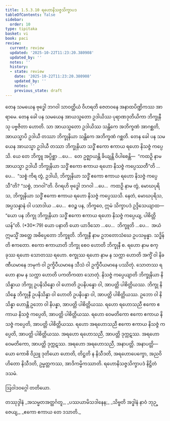 ```yaml
---
title: 1.5.3.10 ရဟောနိသဇ္ဇသိက္ခာပဒ
tableOfContents: false
sidebar:
  order: 10
type: tipitaka
basket: vi
book: paci
review:
  current: review
  updated: '2025-10-22T11:23:20.380908'
  updated_by: ''
  notes: ''
  history:
  - state: review
    date: '2025-10-22T11:23:20.380908'
    updated_by: ''
    notes: ''
    previous_state: draft
---
```



<ReviewStatus review={frontmatter.review} showDetails={true} />

<HypothesisAnnotation frontmatter={frontmatter} />

<DynamicBreadcrumb />

<Division number="198" book="paci" e="ch" v="2" p="93">

<Paragraph number="648" book="paci">
တေန သမယေန ဗုဒ္ဓေါ ဘဂဝါ သာဝတ္ထိယံ ဝိဟရတိ ဇေတဝနေ အနာထပိဏ္ဍိကဿ အာရာမေ. တေန ခေါ ပန သမယေန အာယသ္မတော ဥဒါယိဿ ပုရာဏဒုတိယိကာ ဘိက္ခုနီသု ပဗ္ဗဇိတာ ဟောတိ. သာ အာယသ္မတော ဥဒါယိဿ သန္တိကေ အဘိက္ခဏံ အာဂစ္ဆတိ, အာယသ္မာပိ ဥဒါယီ တဿာ ဘိက္ခုနိယာ သန္တိကေ အဘိက္ခဏံ ဂစ္ဆတိ. တေန ခေါ ပန သမယေန အာယသ္မာ ဥဒါယီ တဿာ ဘိက္ခုနိယာ သဒ္ဓိံ ဧကော ဧကာယ ရဟော နိသဇ္ဇံ ကပ္ပေသိ.
</Paragraph>

<Paragraph number="649" book="paci">
ယေ တေ ဘိက္ခူ အပ္ပိစ္ဆာ …ပေ…  တေ ဥဇ္ဈာယန္တိ ခိယျန္တိ ဝိပါစေန္တိ—  “ကထဉှိ နာမ အာယသ္မာ ဥဒါယီ ဘိက္ခုနိယာ သဒ္ဓိံ ဧကော ဧကာယ ရဟော နိသဇ္ဇံ ကပ္ပေဿတီ”တိ …ပေ…  “သစ္စံ ကိရ တွံ, ဥဒါယိ, ဘိက္ခုနိယာ သဒ္ဓိံ ဧကော ဧကာယ ရဟော နိသဇ္ဇံ ကပ္ပေသီ”တိ? “သစ္စံ, ဘဂဝါ”တိ. ဝိဂရဟိ ဗုဒ္ဓေါ ဘဂဝါ …ပေ…  ကထဉှိ နာမ တွံ, မောဃပုရိသ, ဘိက္ခုနိယာ သဒ္ဓိံ ဧကော ဧကာယ ရဟော နိသဇ္ဇံ ကပ္ပေဿသိ. နေတံ, မောဃပုရိသ, အပ္ပသန္နာနံ ဝါ ပသာဒါယ …ပေ…  ဧဝဉ္စ ပန, ဘိက္ခဝေ, ဣမံ သိက္ခာပဒံ ဥဒ္ဒိသေယျာထ—
</Paragraph>

</Division>
<Division number="199" book="paci" e="ch" v="2" p="94">

<Paragraph number="650" book="paci">
<Emphasis>“ယော ပန ဘိက္ခု ဘိက္ခုနိယာ သဒ္ဓိံ ဧကော ဧကာယ ရဟော နိသဇ္ဇံ ကပ္ပေယျ, ပါစိတ္တိယန်”</Emphasis>တိ. (*30*:<Emphasis>79</Emphasis>)
</Paragraph>

</Division>
<Division number="200" book="paci" e="ch" v="2" p="94">

<Paragraph number="651" book="paci">
<Emphasis>ယော ပနာ</Emphasis>တိ ယော ယာဒိသော …ပေ…  <Emphasis>ဘိက္ခူ</Emphasis>တိ …ပေ…  အယံ ဣမသ္မိံ အတ္ထေ အဓိပ္ပေတော ဘိက္ခူတိ.
</Paragraph>

<Paragraph number="652" book="paci">
<Emphasis>ဘိက္ခုနီ</Emphasis> နာမ ဥဘတောသံဃေ ဥပသမ္ပန္နာ.
</Paragraph>

<Paragraph number="653" book="paci">
<Emphasis>သဒ္ဓိန်</Emphasis>တိ ဧကတော.
</Paragraph>

<Paragraph number="654" book="paci">
<Emphasis>ဧကော ဧကာယာ</Emphasis>တိ ဘိက္ခု စေဝ ဟောတိ ဘိက္ခုနီ စ.
</Paragraph>

<Paragraph number="655" book="paci">
<Emphasis>ရဟော</Emphasis> နာမ စက္ခုဿ ရဟော သောတဿ ရဟော. စက္ခုဿ ရဟော နာမ န သက္ကာ ဟောတိ အက္ခိံ ဝါ နိခဏီယမာနေ ဘမုကံ ဝါ ဥက္ခိပီယမာနေ သီသံ ဝါ ဥက္ခိပီယမာနေ ပဿိတုံ. သောတဿ ရဟော နာမ န သက္ကာ ဟောတိ ပကတိကထာ သောတုံ.
</Paragraph>

<Paragraph number="656" book="paci">
<Emphasis>နိသဇ္ဇံ ကပ္ပေယျာ</Emphasis>တိ ဘိက္ခုနိယာ နိသိန္နာယ ဘိက္ခု ဥပနိသိန္နော ဝါ ဟောတိ ဥပနိပန္နော ဝါ, အာပတ္တိ ပါစိတ္တိယဿ.
</Paragraph>

<Paragraph number="657" book="paci">
ဘိက္ခု နိသိန္နေ ဘိက္ခုနီ ဥပနိသိန္နာ ဝါ ဟောတိ ဥပနိပန္နာ ဝါ, အာပတ္တိ ပါစိတ္တိယဿ. ဥဘော ဝါ နိသိန္နာ ဟောန္တိ ဥဘော ဝါ နိပန္နာ, အာပတ္တိ ပါစိတ္တိယဿ.
</Paragraph>

</Division>
<Division number="201" book="paci" e="ch" v="2" p="95">

<Paragraph number="658" book="paci">
ရဟော ရဟောသညီ ဧကော ဧကာယ နိသဇ္ဇံ ကပ္ပေတိ, အာပတ္တိ ပါစိတ္တိယဿ. ရဟော ဝေမတိကော ဧကော ဧကာယ နိသဇ္ဇံ ကပ္ပေတိ, အာပတ္တိ ပါစိတ္တိယဿ. ရဟော အရဟောသညီ ဧကော ဧကာယ နိသဇ္ဇံ ကပ္ပေတိ, အာပတ္တိ ပါစိတ္တိယဿ.
</Paragraph>

<Paragraph number="659" book="paci">
အရဟော ရဟောသညီ, အာပတ္တိ ဒုက္ကဋဿ. အရဟော ဝေမတိကော, အာပတ္တိ ဒုက္ကဋဿ. အရဟော အရဟောသညီ, အနာပတ္တိ.
</Paragraph>

</Division>
<Division number="202" book="paci" e="ch" v="2" p="95">

<Paragraph number="660" book="paci">
အနာပတ္တိ—  ယော ကောစိ ဝိညူ ဒုတိယော ဟောတိ, တိဋ္ဌတိ န နိသီဒတိ, အရဟောပေက္ခော, အညဝိဟိတော နိသီဒတိ, ဥမ္မတ္တကဿ, အာဒိကမ္မိကဿာတိ.

</Paragraph>
</Division>

<Paragraph number="661" type="center" book="paci">
ရဟောနိသဇ္ဇသိက္ခာပဒံ နိဋ္ဌိတံ ဒသမံ.

  
ဩဝါဒဝဂ္ဂေါ တတိယော.



</Paragraph>

<Paragraph number="662" type="center" book="paci">
တဿုဒ္ဒါနံ


</Paragraph>

<Paragraph number="663" type="verses" book="paci">
_အသမ္မတအတ္ထင်္ဂတူ,_  
_ပဿယာမိသဒါနေန;_  
_သိဗ္ဗတိ အဒ္ဓါနံ နာဝံ ဘုဉ္ဇေယျ,_  
_ဧကော ဧကာယ တေ ဒသာတိ._
</Paragraph>